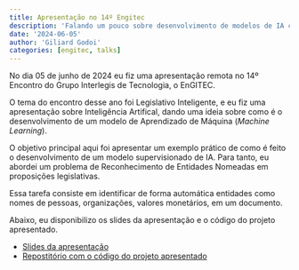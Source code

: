 ```yaml
---
title: Apresentação no 14º Engitec
description: 'Falando um pouco sobre desenvolvimento de modelos de IA com um exemplo prático sobre Entidades Nomeadas'
date: '2024-06-05'
author: 'Giliard Godoi'
categories: [engitec, talks]
---
```


No dia 05 de junho de 2024 eu fiz uma apresentação remota no 14º Encontro do Grupo Interlegis de Tecnologia, o EnGITEC.

O tema do encontro desse ano foi Legislativo Inteligente, e eu fiz uma apresentação sobre Inteligência Artifical, dando uma ideia sobre como é o desenvolvimento de um modelo de Aprendizado de Máquina (*Machine Learning*).

O objetivo principal aqui foi apresentar um exemplo prático de como é feito o desenvolvimento de um modelo supervisionado de IA. Para tanto, eu abordei um problema de Reconhecimento de Entidades Nomeadas em proposições legislativas.

Essa tarefa consiste em identificar de forma automática entidades como nomes de pessoas, organizações, valores monetários, em um documento.

Abaixo, eu disponibilizo os slides da apresentação e o código do projeto apresentado.

- [Slides da apresentação](./GILIARD%20-%20Apresenta%C3%A7%C3%A3o%20EnGITEC.pdf)
- [Repostitório com o código do projeto apresentado](https://github.com/GiliardGodoi/spacy-ner-proposicao-legislativa)